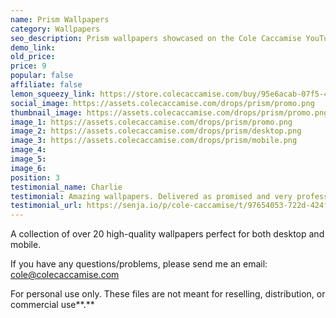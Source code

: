 ```yaml
---
name: Prism Wallpapers
category: Wallpapers
seo_description: Prism wallpapers showcased on the Cole Caccamise YouTube channel.
demo_link:
old_price:
price: 9
popular: false
affiliate: false
lemon_squeezy_link: https://store.colecaccamise.com/buy/95e6acab-07f5-4742-8f14-6933e9f04579
social_image: https://assets.colecaccamise.com/drops/prism/promo.png
thumbnail_image: https://assets.colecaccamise.com/drops/prism/promo.png
image_1: https://assets.colecaccamise.com/drops/prism/promo.png
image_2: https://assets.colecaccamise.com/drops/prism/desktop.png
image_3: https://assets.colecaccamise.com/drops/prism/mobile.png
image_4:
image_5:
image_6:
position: 3
testimonial_name: Charlie
testimonial: Amazing wallpapers. Delivered as promised and very professional.
testimonial_url: https://senja.io/p/cole-caccamise/t/97654053-722d-424f-8d2d-663e873e0c22
---
```


A collection of over 20 high-quality wallpapers perfect for both desktop and
mobile.

If you have any questions/problems, please send me an email:
[cole@colecaccamise.com](mailto:cole@colecaccamise.com)

For personal use only. These files are not meant for reselling, distribution, or
commercial use**.**
